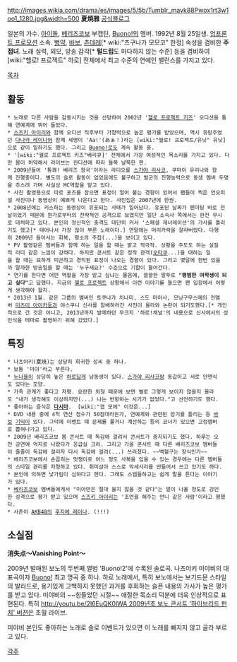 http://images.wikia.com/drama/es/images/5/5b/Tumblr_mayk88Pwox1rt3w1oo1_1280.jpg&width=500
'''夏焼雅'''
[http://ameblo.jp/natsuyaki-miyabi-blog/ 공식블로그]

일본의 가수. [[아이돌]], [[베리즈코보]] 부캡틴, [[Buono!]]의 멤버. 1992년 8월 25일생. [[업프론트 프로모션]] 소속.
[[병약]], [[바보]], [[츤데레]][* wiki:"츠구나가 모모코" 한정] 속성을 겸비한 '''주접녀'''.
노래 실력, 외모, 방송 감각[* '''털드립'''도 마다하지 않는 수준] 등을 겸비하여 [wiki:"헬로! 프로젝트" 하로] 전체에서 최고 수준의 연예인 밸런스를 가지고 있다.

[[목차]]
== 활동 ==
 * 노래로 다른 사람을 감동시키는 것을 선망하여 2002년 '[[헬로 프로젝트 키즈]]' 오디션을 통해 연예계에 뛰어 들었다.
 * [[스즈키 아이리]]와 함께 오디션 직후부터 가창력으로 높은 평가를 받았으며, 역시 유망주였던 [[다나카 레이나]]와 함께 세명이 'Aa!'(あぁ！)라는 [wiki:"헬로! 프로젝트/유닛" 유닛]으로 같이 일하기도 했다. 그리고 [[Buono!]]로도 계속 활동 중.
 * '[wiki:"헬로 프로젝트 키즈"베리큐]' 전체에서 가장 여성적인 목소리를 가지고 있다. 다만 몸이 허약해서 라이브는 컨디션에 따라 들쭉 날쭉한 편.
 * 2009년들어 '통쾌! 베리즈 왕국'이라는 라디오를 [[스가야 리사코]], 쿠마이 유리나와 함께 진행중이다. 별도의 솔로 활동이 없었음에도 불구하고 발군의 진행능력으로 동생 멤버 두명을 추스려 가며 사실상 MC역할을 맡고 있다.
 * 사진 촬영용으로 따로 포즈를 잡으면 표정이 얼어 붙는 경향이 있어서 팬들이 찍은 언오피셜 사진이나 동영상이 예쁘게 나온다고 한다. 사진집은 2007년에 한권. 
 * 2008년에는 키스하는 동영상이 유포되는 사태가 일어났다. 유포된 날짜가 팬미팅 바로 전날이었기 때문에 뭔가로부터의 전략적인 공격으로 보였지만 일단 소속사 쪽에서는 완전 무시로 대처하고 있다. 본인의 정신적인 충격도 대단히 커서 '스페셜 제너레이션'의 가사를 틀리기도 했고[* 태어나서 가장 많이 부른 노래이다.] 연말에는 머리카락을 잘라버렸다. 다행히 2009년 들어서는 회복, 평소의 주접(...)을 보이고 있다.
 * PV 촬영같은 멤버들과 함께 하는 일을 할 때는 밝고 적극적. 상황을 주도도 하는 실질적 리더 같은 느낌이 강하다. 하지만 콘서트 같은 정작 관객([[오타쿠]]...)을 대하는 일을 할 때는 묘하게 피곤하고 경직된 표정이 나오는 경향이 있다. 그리고 몇달에 한번 있을까 말까한 방송일을 할 때는 '누구세요?' 수준으로 기합이 들어간다.
 * 연기를 한다면 어떤 역할을 가장 맡고 싶냐는 물음에, 쓸쓸한 말투로 '''"평범한 여학생이 되고 싶다"'''고 답했다. 지금의 [[헬로 프로젝트]] 상황에서 이런 이야기를 들으면 팬 입장에서 어떻게 생각해야 할지.
 * 2013년 1월. 같은 그룹의 멤버인 토쿠나가 치나미, 스도 마아사, 모닝구무스메의 전멤버 [[미츠이 아이카]]등과 야스쿠니 신사를 참배하러간 사진이 올라와 논란이 되기도했다.[* 개인적으로 간 것은 아니고, 2013년까지 발매하던 무크지 '하로!채널'의 내용으로 신사에서의 성인식을 테마로 촬영하기 위해 갔었다.]

== 특징 ==
 * 나츠야키(夏焼)는 상당히 희귀한 성씨 중 하나.
 * 보통 '미야'라고 부른다.
 * [[누나]]율이 상당히 높은 [[하로]]답게 남동생이 있다. [[스가야 리사코]]랑 동갑이고 서로 안면식도 있다는 모양.
 * 가족 관계가 좋다고 자평. 요란한 외형 때문에 보면 별로 그렇게 보이지 않을지 몰라도 "내가 생각해도 이상하지만(...) 나는 반항하는 시기가 없었다."고 선언하기도 했다. 
 * 좋아하는 음식은 '''[[다시마]]'''.  [wiki:"갭 모에" 이것은...]
 * DVD 내용 중에 4칙 연산 점수가 50점대라든가, 연예계와 관련된 암기를 틀리는 등 [[바보]] [[기믹]]이 있다. 그덕에 이벤트 때 문제를 풀거나 계산하는 등의 코너가 있으면 고정멤버로 뽑혀나가고 있다.
 * 2009년 베리즈코보 봄 콘서트 때 독감에 걸려서 콘서트가 중지되기도 했다. 하루는 오전 공연에 억지로 나왔다가 응급실 크리. 그리고 가을 콘서트 때 다른 배리즈코보 멤버들이 줄줄이 독감에 걸리자 다시 독감에 걸려(...) 쓰러졌다. ~~백혈구는 장식인가~~
 * 베리즈코보에서 손꼽히는 멋쟁이로 어느 정도 사복을 입을 수 있는 경우에는 다른 멤버들의 스타일 관리를 자청하고 있다. 취미삼아 스스로 악세사리를 만들어서 쓰고 있기도 하다.
 * 본인에 의하면 낯가림이 심하다고 한다. 그래도 스텝들하고는 쉽게 말을 튼다는 이야기가 있다.
 * [[베리즈코보]] 멤버들에게서 "미야만은 절대 울지 않을 것 같다"는 말이 나올 정도로 강인한 성격으로 평가 받고 있으며 [[스즈키 아이리]]는 '조언을 해주는 언니 같은 사람'이라고 평했다.
 * 사촌이 [[AKB48]]의 [[후지에 레이나]]. (!!!)

== 소실점 ==
'''消失点〜Vanishing Point〜'''

2009년 발매된 보노의 두번째 앨범 'Buono!2'에 수록된 솔로곡.
나츠야키 미야비의 대표곡이자 [[Buono!]] 최고 명곡 중 하나. 하로 노래에서, 특히 보노에서는 보기드문 스타일의 발라드로, 용기있게 고백하지 못했던 과거를 후회하는 슬픈 내용의 가사가 높은 평가를 받고 있다. 미야비의 ~~힘들었던 시절~~  애절한 목소리 덕분에 더욱 인상적으로 표현된다.
특히 [[http://youtu.be/2l6EuQK0lWA 2009년초 보노 콘서트 '하이브리드 펀치' 버젼]]은 초월 라이브.

미야비 본인도 좋아하는 노래로 솔로 이벤트가 있으면 이 노래를 빠지지 않고 골라 부르고 있다.

[[각주]]
